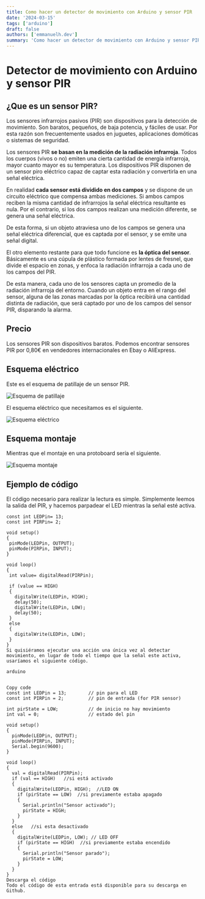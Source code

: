 ```yaml
---
title: Como hacer un detector de movimiento con Arduino y sensor PIR
date: '2024-03-15'
tags: ['arduino']
draft: false
authors: ['emmanuelh.dev']
summary: 'Como hacer un detector de movimiento con Arduino y sensor PIR'
---
```


Detector de movimiento con Arduino y sensor PIR
===============================================

¿Que es un sensor PIR?
----------------------

Los sensores infrarrojos pasivos (PIR) son dispositivos para la detección de movimiento. Son baratos, pequeños, de baja potencia, y fáciles de usar. Por esta razón son frecuentemente usados en juguetes, aplicaciones domóticas o sistemas de seguridad.

Los sensores PIR **se basan en la medición de la radiación infrarroja**. Todos los cuerpos (vivos o no) emiten una cierta cantidad de energía infrarroja, mayor cuanto mayor es su temperatura. Los dispositivos PIR disponen de un sensor piro eléctrico capaz de captar esta radiación y convertirla en una señal eléctrica.

En realidad **cada sensor está dividido en dos campos** y se dispone de un circuito eléctrico que compensa ambas mediciones. Si ambos campos reciben la misma cantidad de infrarrojos la señal eléctrica resultante es nula. Por el contrario, si los dos campos realizan una medición diferente, se genera una señal eléctrica.

De esta forma, si un objeto atraviesa uno de los campos se genera una señal eléctrica diferencial, que es captada por el sensor, y se emite una señal digital.

El otro elemento restante para que todo funcione es **la óptica del sensor**. Básicamente es una cúpula de plástico formada por lentes de fresnel, que divide el espacio en zonas, y enfoca la radiación infrarroja a cada uno de los campos del PIR.

De esta manera, cada uno de los sensores capta un promedio de la radiación infrarroja del entorno. Cuando un objeto entra en el rango del sensor, alguna de las zonas marcadas por la óptica recibirá una cantidad distinta de radiación, que será captado por uno de los campos del sensor PIR, disparando la alarma.

Precio
------

Los sensores PIR son dispositivos baratos. Podemos encontrar sensores PIR por 0,80€ en vendedores internacionales en Ebay o AliExpress.

Esquema eléctrico
-----------------

Este es el esquema de patillaje de un sensor PIR.

![Esquema de patillaje](esquema-patillaje.png)

El esquema eléctrico que necesitamos es el siguiente.

![Esquema eléctrico](esquema-electrico.png)

Esquema montaje
---------------

Mientras que el montaje en una protoboard sería el siguiente.

![Esquema montaje](esquema-montaje.png)

Ejemplo de código
-----------------

El código necesario para realizar la lectura es simple. Simplemente leemos la salida del PIR, y hacemos parpadear el LED mientras la señal esté activa.

```arduino
const int LEDPin= 13;
const int PIRPin= 2;

void setup()
{
 pinMode(LEDPin, OUTPUT);
 pinMode(PIRPin, INPUT);
}

void loop()
{
 int value= digitalRead(PIRPin);

 if (value == HIGH)
 {
   digitalWrite(LEDPin, HIGH);
   delay(50);
   digitalWrite(LEDPin, LOW);
   delay(50);
 }
 else
 {
   digitalWrite(LEDPin, LOW);
 }
}
Si quisiéramos ejecutar una acción una única vez al detectar movimiento, en lugar de todo el tiempo que la señal este activa, usaríamos el siguiente código.

arduino


Copy code
const int LEDPin = 13;        // pin para el LED
const int PIRPin = 2;         // pin de entrada (for PIR sensor)

int pirState = LOW;           // de inicio no hay movimiento
int val = 0;                  // estado del pin

void setup() 
{
  pinMode(LEDPin, OUTPUT); 
  pinMode(PIRPin, INPUT);
  Serial.begin(9600);
}

void loop()
{
  val = digitalRead(PIRPin);
  if (val == HIGH)   //si está activado
  { 
    digitalWrite(LEDPin, HIGH);  //LED ON
    if (pirState == LOW)  //si previamente estaba apagado
    {
      Serial.println("Sensor activado");
      pirState = HIGH;
    }
  } 
  else   //si esta desactivado
  {
    digitalWrite(LEDPin, LOW); // LED OFF
    if (pirState == HIGH)  //si previamente estaba encendido
    {
      Serial.println("Sensor parado");
      pirState = LOW;
    }
  }
}
Descarga el código
Todo el código de esta entrada está disponible para su descarga en Github.
